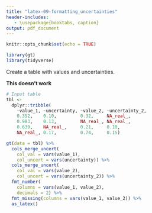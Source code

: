 ```yaml
---
title: "latex-09-formatting_uncertainties"
header-includes:
   - \usepackage{booktabs, caption}
output: pdf_document
---
```


```r
knitr::opts_chunk$set(echo = TRUE)

library(gt)
library(tidyverse)
```

Create a table with values and uncertainties.

**This doesn't work**

```r
# Input table
tbl <-
  dplyr::tribble(
    ~value_1, ~uncertainty, ~value_2, ~uncertainty_2,
    0.352,    0.10,         0.32,     NA_real_,
    0.983,    0.13,         NA_real_, NA_real_,
    0.639,    NA_real_,     0.21,     0.10,
    NA_real_, 0.17,         0.74,     0.15)
```


```r
gt(data = tbl) %>%
  cols_merge_uncert(
    col_val = vars(value_1),
    col_uncert = vars(uncertainty)) %>%
  cols_merge_uncert(
    col_val = vars(value_2),
    col_uncert = vars(uncertainty_2)) %>%
  fmt_number(
    columns = vars(value_1, value_2),
    decimals = 2) %>%
  fmt_missing(columns = vars(value_1, value_2)) %>%
  as_latex()
```
